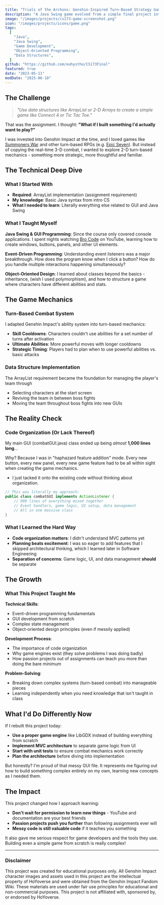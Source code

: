 ```yaml
---
title: "Trials of the Archons: Genshin-Inspired Turn-Based Strategy Game"
description: "A Java Swing game evolved from a simple final project into a complex turn-based strategy game inspired by Genshin Impact."
image: "/images/projects/cs173-game-screenshot.png"
icon: "/images/projects/icons/game.png"
tags:
  [
    "Java",
    "Java Swing",
    "Game Development",
    "Object-Oriented Programming",
    "Data Structures",
  ]
github: "https://github.com/euhystho/CS173Final"
featured: true
date: "2023-05-11"
modDate: "2025-06-10"
---
```


## The Challenge

> _"Use data structures like ArrayList or 2-D Arrays to create a simple game like Connect 4 or Tic Tac Toe."_

That was the assignment. I thought: **"What if I built something I'd actually want to play?"**

I was invested into Genshin Impact at the time, and I loved games like [Summoners War](https://summonerswar.com/en/skyarena) and other turn-based RPGs (e.g. [Epic Seven](https://epic7.onstove.com/)).
But instead of copying the real-time 3-D combat, I wanted to explore 2-D turn-based mechanics - something more strategic, more thoughtful and familiar.

## The Technical Deep Dive

### What I Started With

- **Required**: ArrayList implementation (assignment requirement)
- **My knowledge**: Basic Java syntax from intro CS
- **What I needed to learn**: Literally everything else related to GUI and Java Swing

### What I Taught Myself

**Java Swing & GUI Programming**: Since the course only covered console applications. I spent nights watching [Bro Code](https://youtu.be/Kmgo00avvEw?si=QqgdWWc9chl53Gzj) on YouTube, learning how to create windows, buttons, panels, and other UI elements.

**Event-Driven Programming**: Understanding event listeners was a major breakthrough. How does the program know when I click a button? How do you handle multiple interactions happening simultaneously?

**Object-Oriented Design**: I learned about classes beyond the basics - inheritance, (wish I used polymorphism), and how to structure a game where characters have different abilities and stats.

## The Game Mechanics

### Turn-Based Combat System

I adapted Genshin Impact's ability system into turn-based mechanics:

- **Skill Cooldowns**: Characters couldn't use abilities for a set number of turns after activation
- **Ultimate Abilities**: More powerful moves with longer cooldowns
- **Strategic Timing**: Players had to plan when to use powerful abilities vs. basic attacks

### Data Structure Implementation

The ArrayList requirement became the foundation for managing the player's team through

- Selecting characters at the start screen
- Reviving the team in between boss fights
- Moving the team throughout boss fights into new GUIs

## The Reality Check

### Code Organization (Or Lack Thereof)

My main GUI (combatGUI.java) class ended up being _almost_ **1,000 lines long**...

Why? Because I was in "haphazard feature addition" mode. Every new button, every new panel, every new game feature had to be all within sight when creating the game mechanics.

- I just tacked it onto the existing code without thinking about organization.

```java
// This was literally my approach:
public class combatGUI implements ActionListener {
    // 900 lines of everything mixed together
    // Event handlers, game logic, UI setup, data management
    // All in one massive class
}
```

### What I Learned the Hard Way

- **Code organization matters**: I didn't understand MVC patterns yet
- **Planning beats excitement**: I was so eager to add features that I skipped architectural thinking, which I learned later in Software Engineering
- **Separation of concerns**: Game logic, UI, and data management **should** be separate

## The Growth

### What This Project Taught Me

**Technical Skills**:

- Event-driven programming fundamentals
- GUI development from scratch
- Complex state management
- Object-oriented design principles (even if messily applied)

**Development Process**:

- The importance of code organization
- Why game engines exist (they solve problems I was doing badly)
- How passion projects out of assignments can teach you more than doing the bare minimum

**Problem-Solving**:

- Breaking down complex systems (turn-based combat) into manageable pieces
- Learning independently when you need knowledge that isn't taught in class

## What I'd Do Differently Now

If I rebuilt this project today:

- **Use a proper game engine** like LibGDX instead of building everything from scratch
- **Implement MVC architecture** to separate game logic from UI
- **Start with unit tests** to ensure combat mechanics work correctly
- **Plan the architecture** before diving into implementation

But honestly? I'm proud of that messy GUI file. It represents me figuring out how to build something complex entirely on my own, learning new concepts as I needed them.

## The Impact

This project changed how I approach learning:

- **Don't wait for permission to learn new things** - YouTube and documentation are your best friends
- **Passion projects push you further** than following assignments ever will
- **Messy code is still valuable code** if it teaches you something

It also gave me serious respect for game developers and the tools they use. Building even a simple game from scratch is really complex!

---

### Disclaimer

This project was created for educational purposes only. All Genshin Impact character images and assets used in this project are the intellectual property of HoYoverse and were obtained from the Genshin Impact Fandom Wiki. These materials are used under fair use principles for educational and non-commercial purposes. This project is not affiliated with, sponsored by, or endorsed by HoYoverse.
